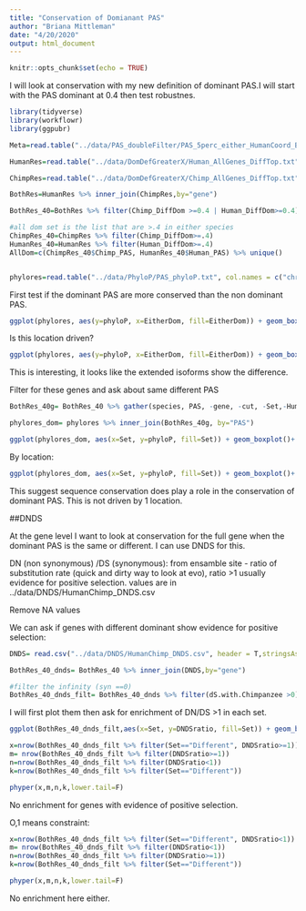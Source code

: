 ```yaml
---
title: "Conservation of Domianant PAS"
author: "Briana Mittleman"
date: "4/20/2020"
output: html_document
---
```


```r
knitr::opts_chunk$set(echo = TRUE)
```

I will look at conservation with my new definition of dominant PAS.I will start with the PAS dominant at 0.4 then test robustnes.  

```r
library(tidyverse)
library(workflowr)
library(ggpubr)
```

```r

Meta=read.table("../data/PAS_doubleFilter/PAS_5perc_either_HumanCoord_BothUsage_meta_doubleFilter.txt", header = T, stringsAsFactors = F) 

HumanRes=read.table("../data/DomDefGreaterX/Human_AllGenes_DiffTop.txt", col.names = c("Human_PAS", "gene","Human_DiffDom"),stringsAsFactors = F)

ChimpRes=read.table("../data/DomDefGreaterX/Chimp_AllGenes_DiffTop.txt", col.names = c("Chimp_PAS", "gene","Chimp_DiffDom"),stringsAsFactors = F)

BothRes=HumanRes %>% inner_join(ChimpRes,by="gene")

BothRes_40=BothRes %>% filter(Chimp_DiffDom >=0.4 | Human_DiffDom>=0.4) %>% mutate(Set= ifelse(Human_PAS==Chimp_PAS,"Same", "Different"),cut=40)

#all dom set is the list that are >.4 in either species 
ChimpRes_40=ChimpRes %>% filter(Chimp_DiffDom>=.4)
HumanRes_40=HumanRes %>% filter(Human_DiffDom>=.4)
AllDom=c(ChimpRes_40$Chimp_PAS, HumanRes_40$Human_PAS) %>% unique()


phylores=read.table("../data/PhyloP/PAS_phyloP.txt", col.names = c("chr","start","end", "phyloP"), stringsAsFactors = F) %>% drop_na() %>% inner_join(Meta, by=c("chr", "start", "end")) %>% mutate(EitherDom=ifelse(PAS %in% AllDom, "Yes", "No"))
```



First test if the dominant PAS are more conserved than the non dominant PAS. 

```r
ggplot(phylores, aes(y=phyloP, x=EitherDom, fill=EitherDom)) + geom_boxplot() + scale_fill_brewer(palette = "Dark2") + stat_compare_means(method.args = list(alternative = "greater"))+labs(title="Dominant PAS are more conserved than non dominant PAS", x="PAS dominance structure")+ theme(legend.position = "none")
```

Is this location driven? 

```r
ggplot(phylores, aes(y=phyloP, x=EitherDom, fill=EitherDom)) + geom_boxplot() + scale_fill_brewer(palette = "Dark2") + stat_compare_means(method.args = list(alternative = "greater"))+labs(title="Dominant PAS are more conserved than non dominant PAS", x="PAS dominance structure")+ theme(legend.position = "none") + facet_grid(~loc)
```

This is interesting, it looks like the extended isoforms show the difference.  



Filter for these genes and ask about same different PAS  

```r

BothRes_40g= BothRes_40 %>% gather(species, PAS, -gene, -cut, -Set,-Human_DiffDom, -Chimp_DiffDom ) %>% select(PAS, Set) %>% unique()

phylores_dom= phylores %>% inner_join(BothRes_40g, by="PAS")

ggplot(phylores_dom, aes(x=Set, y=phyloP, fill=Set)) + geom_boxplot()+ scale_fill_brewer(palette = "Dark2") + stat_compare_means(method.args = list(alternative = "less")) + labs(title="Matching Domionant PAS are more conserved than non matching dominant PAS", x="PAS dominance structure")+ theme(legend.position = "none")
```
By location:  

```r
ggplot(phylores_dom, aes(x=Set, y=phyloP, fill=Set)) + geom_boxplot()+ scale_fill_brewer(palette = "Dark2") + stat_compare_means(method.args = list(alternative = "less")) + labs(title="Matching Domionant PAS are more conserved than non matching dominant PAS", x="PAS dominance structure")+ theme(legend.position = "none") + facet_grid(~loc)
```

This suggest sequence conservation does play a role in the conservation of dominant PAS. This is not driven by 1 location.  


##DNDS  

At the gene level I want to look at conservation for the full gene when the dominant PAS is the same or different. I can use DNDS for this.  

DN (non synonymous) /DS (synonymous): from ensamble site - ratio of substitution rate (quick and dirty way to look at evo), ratio >1 usually evidence for positive selection. values are in ../data/DNDS/HumanChimp_DNDS.csv

Remove NA values  


We can ask if genes with different dominant show evidence for positive selection:  
```r
DNDS= read.csv("../data/DNDS/HumanChimp_DNDS.csv", header = T,stringsAsFactors = F) %>% drop_na() %>% group_by(Gene.name) %>% slice(1) %>% ungroup() %>% mutate(DNDSratio= dN.with.Chimpanzee/dS.with.Chimpanzee) %>% dplyr::select(Gene.name, dN.with.Chimpanzee,dS.with.Chimpanzee,DNDSratio) %>% rename("gene"=Gene.name)

BothRes_40_dnds= BothRes_40 %>% inner_join(DNDS,by="gene")

#filter the infinity (syn ==0)
BothRes_40_dnds_filt= BothRes_40_dnds %>% filter(dS.with.Chimpanzee >0)

```

I will first plot them then ask for enrichment of DN/DS >1 in each set.  

```r
ggplot(BothRes_40_dnds_filt,aes(x=Set, y=DNDSratio, fill=Set)) + geom_boxplot()+  scale_fill_brewer(palette = "Dark2") + stat_compare_means(method.args = list(alternative = "greater")) + labs(title="Genes with different domiannt dominant have higher DN/DS scores",x="Dominance structure")+ theme(legend.position = "none") 
```
```r
x=nrow(BothRes_40_dnds_filt %>% filter(Set=="Different", DNDSratio>=1))
m= nrow(BothRes_40_dnds_filt %>% filter(DNDSratio>=1))
n=nrow(BothRes_40_dnds_filt %>% filter(DNDSratio<1))
k=nrow(BothRes_40_dnds_filt %>% filter(Set=="Different"))

phyper(x,m,n,k,lower.tail=F)
```

No enrichment for genes with evidence of positive selection.  

O,1 means constraint:  

```r
x=nrow(BothRes_40_dnds_filt %>% filter(Set=="Different", DNDSratio<1))
m= nrow(BothRes_40_dnds_filt %>% filter(DNDSratio<1))
n=nrow(BothRes_40_dnds_filt %>% filter(DNDSratio>=1))
k=nrow(BothRes_40_dnds_filt %>% filter(Set=="Different"))

phyper(x,m,n,k,lower.tail=F)
```

No enrichment here either.  

